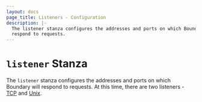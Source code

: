```yaml
---
layout: docs
page_title: Listeners - Configuration
description: |-
  The listener stanza configures the addresses and ports on which Boundary will
  respond to requests.
---
```


# `listener` Stanza

The `listener` stanza configures the addresses and ports on which Boundary will
respond to requests. At this time, there are two listeners - [TCP][tcp] and [Unix][unix].

[tcp]: /docs/configuration/listener/tcp

[unix]: /docs/configuration/listener/unix
